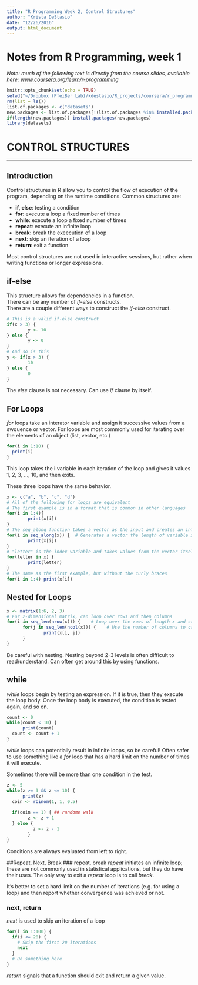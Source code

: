 ```yaml
---
title: "R Programming Week 2, Control Structures"
author: "Krista DeStasio"
date: "12/26/2016"
output: html_document
---
```

# Notes from R Programming, week 1
*Note: much of the following text is directly from the course slides, available here: [www.coursera.org/learn/r-programming](www.coursera.org/learn/r-programming)*
```r
knitr::opts_chunk$set(echo = TRUE)
setwd("~/Dropbox (PfeiBer Lab)/kdestasio/R_projects/coursera/r_programming/")
rm(list = ls())
list.of.packages <- c("datasets")
new.packages <- list.of.packages[!(list.of.packages %in% installed.packages()[,"Package"])]
if(length(new.packages)) install.packages(new.packages)
library(datasets)
```
# CONTROL STRUCTURES
__________________________
## Introduction
Control structures in R allow you to control the flow of execution of the program, depending on the runtime conditions. Common structures are:

- **if, else**: testing a condition
- **for**: execute a loop a fixed number of times
- **while**: execute a loop a fixed number of times
- **repeat**: execute an infinite loop
- **break**: break the exeecution of a loop
- **next**: skip an iteration of a loop
- **return**: exit a function

Most control structures are not used in interactive sessions, but rather when writing functions or longer expressions.

## if-else
This structure allows for dependencies in a function.  
There can be any number of *if-else* constructs.  
There are a couple different ways to construct the *if-else* construct.  
```r
# This is a valid if-else construct
if(x > 3) {
        y <- 10
} else {
        y <- 0
}
# And so is this
y <- if(x > 3) {
        10
} else {
        0
}
```
The *else* clause is not necessary. Can use *if* clause by itself.

## For Loops
*for* loops take an interator variable and assign it successive values from a swquence or vector. For loops are most commonly used for iterating over the elements of an object (list, vector, etc.)
```r
for(i in 1:10) {
  print(i)
}
```
This loop takes the **i** variable in each iteration of the loop and gives it values 1, 2, 3, ..., 10, and then exits.  

These three loops have the same behavior.
```r
x <- c("a", "b", "c", "d")
# All of the following for loops are equivalent
# The first example is in a format that is common in other languages
for(i in 1:4){
        print(x[i])
}
# The seq_along function takes a vector as the input and creates an integer sequence that is equal to the length of that vector
for(i in seq_along(x)) {  # Generates a vector the length of variable x
        print(x[i])
}
# "letter" is the index variable and takes values from the vector itself
for(letter in x) {
        print(letter)
}
# The same as the first example, but without the curly braces
for(i in 1:4) print(x[i])
```
## Nested for Loops
```r
x <- matrix(1:6, 2, 3)
# For 2-dimensional matrix, can loop over rows and then columns
for(i in seq_len(nrow(x))) {    # Loop over the rows of length x and create an integer sequence
      for(j in seq_len(ncol(x))) {    # Use the number of columns to create an integer sequence
              print(x[i, j])
      }
}
```
Be careful with nesting. Nesting beyond 2-3 levels is often difficult to read/understand. Can often get around this by using functions.

## while
*while* loops begin by testing an expression. If it is true, then they execute the loop body. Once the loop body is executed, the condition is tested again, and so on.
```r
count <- 0
while(count < 10) {
      print(count)
  count <- count + 1
}
```
*while* loops can potentially result in infinite loops, so be careful! Often safer to use something like a *for* loop that has a hard limit on the number of times it will execute.  

Sometimes there will be more than one condition in the test.
```r
z <- 5
while(z >= 3 && z <= 10) {
      print(z)
  coin <- rbinom(1, 1, 0.5)
  
  if(coin == 1) { ## randome walk
        z <- z + 1
  } else {
          z <- z - 1
        }
}
```
Conditions are always evaluated from left to right.

##Repeat, Next, Break
### repeat, break
*repeat* initiates an infinite loop; these are not commonly used in statistical applications, but they do have their uses. The only way to exit a *repeat* loop is to call *break*.  

It's better to set a hard limit on the number of iterations (e.g. for using a loop) and then report whether convergence was achieved or not.  

### next, return
*next* is used to skip an iteration of a loop
```r
for(i in 1:100) {
  if(i <= 20) {
    # Skip the first 20 iterations
    next
  }
  # Do something here
}
```
*return* signals that a function should exit and return a given value.  